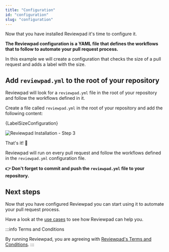 ```yaml
---
title: "Configuration"
id: "configuration"
slug: "configuration"
---
```



Now that you have installed Reviewpad it's time to configure it.

**The Reviewpad configuration is a YAML file that defines the workflows that to follow to automate your pull request process.**

In this example we will create a configuration that checks the size of a pull request and adds a label with the size.

## Add `reviewpad.yml` to the root of your repository

Reviewpad will look for a `reviewpad.yml` file in the root of your repository and follow the workflows defined in it.

Create a file called `reviewpad.yml` in the root of your repository and add the following content:

<CodeBlock language="yml">{LabelSizeConfiguration}</CodeBlock>

![Reviewpad Installation - Step 3](/img/installation/step3.gif)

That's it! :tada:

Reviewpad will run on every pull request and follow the workflows defined in the `reviewpad.yml` configuration file.

**👉 Don't forget to commit and push the `reviewpad.yml` file to your repository.**

## Next steps

Now that you have configured Reviewpad you can start using it to automate your pull request process.

Have a look at the [use cases](../use-cases) to see how Reviewpad can help you.

:::info Terms and Conditions

By running Reviewpad, you are agreeing with [Reviewpad's Terms and Conditions](https://reviewpad.com/terms-and-conditions/).
:::
